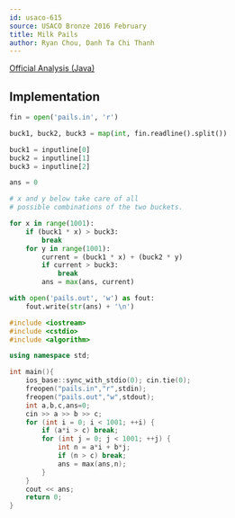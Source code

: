```yaml
---
id: usaco-615
source: USACO Bronze 2016 February
title: Milk Pails
author: Ryan Chou, Danh Ta Chi Thanh
---
```


[Official Analysis (Java)](http://www.usaco.org/current/data/sol_pails_bronze_feb16.html)

## Implementation

<LanguageSection>
	
<PySection>

```python
fin = open('pails.in', 'r')

buck1, buck2, buck3 = map(int, fin.readline().split())

buck1 = inputline[0]
buck2 = inputline[1]
buck3 = inputline[2]

ans = 0

# x and y below take care of all 
# possible combinations of the two buckets.

for x in range(1001):
	if (buck1 * x) > buck3:
		break
	for y in range(1001):
		current = (buck1 * x) + (buck2 * y)
		if current > buck3:
			break
		ans = max(ans, current)

with open('pails.out', 'w') as fout:
	fout.write(str(ans) + '\n')
```

</PySection>

<CPPSection>

```cpp
#include <iostream>
#include <cstdio>
#include <algorithm>

using namespace std;

int main(){
	ios_base::sync_with_stdio(0); cin.tie(0);
	freopen("pails.in","r",stdin);
	freopen("pails.out","w",stdout);
	int a,b,c,ans=0;
	cin >> a >> b >> c;
	for (int i = 0; i < 1001; ++i) {
		if (a*i > c) break;
		for (int j = 0; j < 1001; ++j) {
			int n = a*i + b*j;
			if (n > c) break;
			ans = max(ans,n);
		}
	}
	cout << ans;
	return 0;
}

```

</CPPSection>

</LanguageSection>
